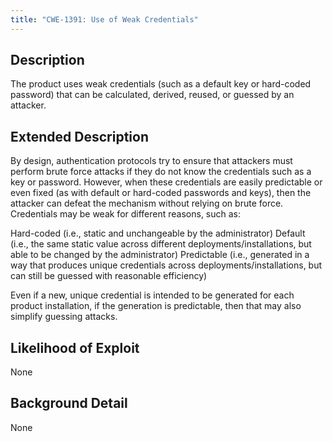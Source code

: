 ```yaml
---
title: "CWE-1391: Use of Weak Credentials"
---
```


## Description
The product uses weak credentials (such as a default key or hard-coded password) that can be calculated, derived, reused, or guessed by an attacker.

## Extended Description

By design, authentication protocols try to ensure that attackers must perform brute force attacks if they do not know the credentials such as a key or password. However, when these credentials are easily predictable or even fixed (as with default or hard-coded passwords and keys), then the attacker can defeat the mechanism without relying on brute force.
Credentials may be weak for different reasons, such as:

Hard-coded (i.e., static and unchangeable by the administrator)
Default (i.e., the same static value across different deployments/installations, but able to be changed by the administrator)
Predictable (i.e., generated in a way that produces unique credentials across deployments/installations, but can still be guessed with reasonable efficiency)

Even if a new, unique credential is intended to be generated for each product installation, if the generation is predictable, then that may also simplify guessing attacks.


## Likelihood of Exploit
None

## Background Detail
None
        
